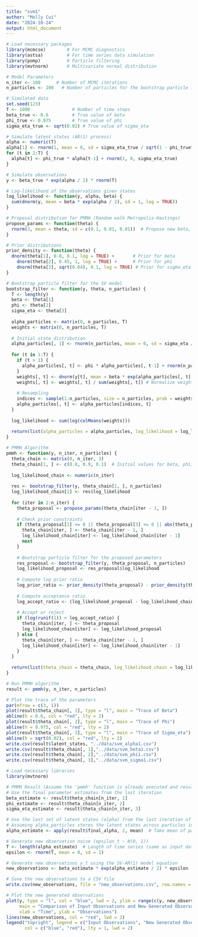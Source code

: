 ```yaml
---
title: "svm1"
author: "Molly Cui"
date: "2024-10-24"
output: html_document
---
```


```r
# Load necessary packages
library(mcmcse)        # For MCMC diagnostics
library(astsa)         # For time series data simulation
library(pomp)          # Particle filtering
library(mvtnorm)       # Multivariate normal distribution

# Model Parameters
n_iter <- 100      # Number of MCMC iterations
n_particles <- 100   # Number of particles for the bootstrap particle filter

# Simulated data
set.seed(123)
T <- 1000                # Number of time steps
beta_true <- 0.6         # True value of beta
phi_true <- 0.975        # True value of phi
sigma_eta_true <- sqrt(0.02) # True value of sigma_eta

# Simulate latent states (AR(1) process)
alpha <- numeric(T)
alpha[1] <- rnorm(1, mean = 0, sd = sigma_eta_true / sqrt(1 - phi_true^2))
for (t in 2:T) {
  alpha[t] <- phi_true * alpha[t-1] + rnorm(1, 0, sigma_eta_true)
}

# Simulate observations
y <- beta_true * exp(alpha / 2) * rnorm(T)

# Log-likelihood of the observations given states
log_likelihood <- function(y, alpha, beta) {
  sum(dnorm(y, mean = beta * exp(alpha / 2), sd = 1, log = TRUE))
}

# Proposal distribution for PMMH (Random walk Metropolis-Hastings)
propose_params <- function(theta) {
  rnorm(3, mean = theta, sd = c(0.1, 0.01, 0.01))  # Propose new beta, phi, sigma_eta
}

# Prior distributions
prior_density <- function(theta) {
  dnorm(theta[1], 0.8, 0.1, log = TRUE) +       # Prior for beta
    dnorm(theta[2], 0.45, 1, log = TRUE) +      # Prior for phi
    dnorm(theta[3], sqrt(0.04), 0.1, log = TRUE) # Prior for sigma_eta
}

# Bootstrap particle filter for the SV model
bootstrap_filter <- function(y, theta, n_particles) {
  T <- length(y)
  beta <- theta[1]
  phi <- theta[2]
  sigma_eta <- theta[3]
  
  alpha_particles <- matrix(0, n_particles, T)
  weights <- matrix(0, n_particles, T)
  
  # Initial state distribution
  alpha_particles[, 1] <- rnorm(n_particles, mean = 0, sd = sigma_eta / sqrt(1 - phi^2))
  
  for (t in 1:T) {
    if (t > 1) {
      alpha_particles[, t] <- phi * alpha_particles[, t-1] + rnorm(n_particles, 0, sigma_eta)
    }
    weights[, t] <- dnorm(y[t], mean = beta * exp(alpha_particles[, t] / 2), sd = 1)
    weights[, t] <- weights[, t] / sum(weights[, t]) # Normalize weights
    
    # Resampling
    indices <- sample(1:n_particles, size = n_particles, prob = weights[, t], replace = TRUE)
    alpha_particles[, t] <- alpha_particles[indices, t]
  }
  
  log_likelihood <- sum(log(colMeans(weights)))
  
  return(list(alpha_particles = alpha_particles, log_likelihood = log_likelihood))
}

# PMMH Algorithm
pmmh <- function(y, n_iter, n_particles) {
  theta_chain <- matrix(0, n_iter, 3)
  theta_chain[1, ] <- c(0.8, 0.9, 0.1)  # Initial values for beta, phi, sigma_eta
  
  log_likelihood_chain <- numeric(n_iter)
  
  res <- bootstrap_filter(y, theta_chain[1, ], n_particles)
  log_likelihood_chain[1] <- res$log_likelihood
  
  for (iter in 2:n_iter) {
    theta_proposal <- propose_params(theta_chain[iter - 1, ])
    
    # Check prior constraints
    if (theta_proposal[1] <= 0 || theta_proposal[3] <= 0 || abs(theta_proposal[2]) > 1) {
      theta_chain[iter, ] <- theta_chain[iter - 1, ]
      log_likelihood_chain[iter] <- log_likelihood_chain[iter - 1]
      next
    }
    
    # Bootstrap particle filter for the proposed parameters
    res_proposal <- bootstrap_filter(y, theta_proposal, n_particles)
    log_likelihood_proposal <- res_proposal$log_likelihood
    
    # Compute log prior ratio
    log_prior_ratio <- prior_density(theta_proposal) - prior_density(theta_chain[iter - 1, ])
    
    # Compute acceptance ratio
    log_accept_ratio <- (log_likelihood_proposal - log_likelihood_chain[iter - 1]) + log_prior_ratio
    
    # Accept or reject
    if (log(runif(1)) < log_accept_ratio) {
      theta_chain[iter, ] <- theta_proposal
      log_likelihood_chain[iter] <- log_likelihood_proposal
    } else {
      theta_chain[iter, ] <- theta_chain[iter - 1, ]
      log_likelihood_chain[iter] <- log_likelihood_chain[iter - 1]
    }
  }
  
  return(list(theta_chain = theta_chain, log_likelihood_chain = log_likelihood_chain))
}

# Run PMMH algorithm
result <- pmmh(y, n_iter, n_particles)

# Plot the trace of the parameters
par(mfrow = c(3, 1))
plot(result$theta_chain[, 1], type = "l", main = "Trace of Beta")
abline(h = 0.6, col = "red", lty = 2) 
plot(result$theta_chain[, 2], type = "l", main = "Trace of Phi")
abline(h = 0.975, col = "red", lty = 2) 
plot(result$theta_chain[, 3], type = "l", main = "Trace of Sigma_eta")
abline(h = sqrt(0.02), col = "red", lty = 2)
write.csv(result$latent_states, "../data/svm_alpha1.csv")
write.csv(result$theta_chain[, 1],"../data/svm_beta1.csv")
write.csv(result$theta_chain[, 2],"../data/svm_phi1.csv")
write.csv(result$theta_chain[, 3],"../data/svm_sigma1.csv")
```
```r
# Load necessary libraries
library(mvtnorm)

# PMMH Result (Assume the 'pmmh' function is already executed and results are available)
# Use the final parameter estimates from the last iteration
beta_estimate <- result$theta_chain[n_iter, 1]
phi_estimate <- result$theta_chain[n_iter, 2]
sigma_eta_estimate <- result$theta_chain[n_iter, 3]

# Use the last set of latent states (alpha) from the last iteration of the particle filter
# Assuming alpha_particles stores the latent states across particles in the last iteration
alpha_estimate <- apply(result$final_alpha, 2, mean)  # Take mean of particles

# Generate new observation noise (epsilon_t ~ N(0, 1))
T <- length(alpha_estimate)  # Length of time series (same as input data length)
epsilon <- rnorm(T, mean = 0, sd = 1)

# Generate new observations y_t using the SV-AR(1) model equation
new_observations <- beta_estimate * exp(alpha_estimate / 2) * epsilon

# Save the new observations to a CSV file
write.csv(new_observations, file = "new_observations.csv", row.names = FALSE)

# Plot the new generated observations
plot(y, type = "l", col = "blue", lwd = 2, ylim = range(c(y, new_observations)),
     main = "Comparison of Input Observations and New Generated Observations", 
     xlab = "Time", ylab = "Observations")
lines(new_observations, col = "red", lwd = 2)
legend("topright", legend = c("Input Observations", "New Generated Observations"),
       col = c("blue", "red"), lty = 1, lwd = 2)
```